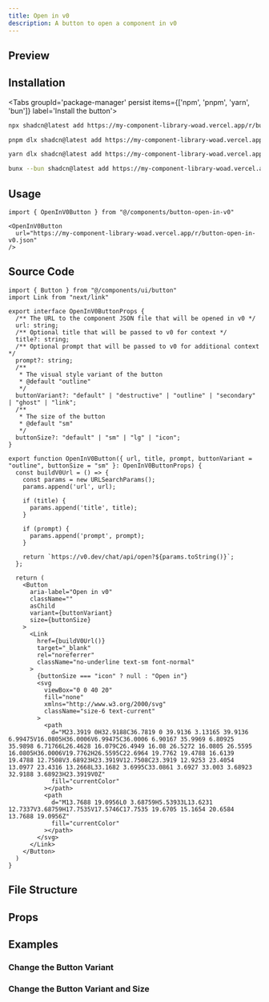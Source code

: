 ```yaml
---
title: Open in v0
description: A button to open a component in v0
---
```



## Preview

<Card className="items-center justify-center min-h-[350px] bg-background shadow-none">
    <OpenInV0Button 
    url="https://my-component-library-woad.vercel.app/r/button-open-in-v0.json"
    title="JT Builds Stuff - Open in v0"
    prompt="This is a button to open a component in v0"
    />
</Card>

## Installation

<div className="w-full flex justify-end">
    <OpenInV0Button url="https://my-component-library-woad.vercel.app/r/button-open-in-v0.json" />
</div>

<Tabs groupId='package-manager' persist items={['npm', 'pnpm', 'yarn', 'bun']} label='Install the button'>

```bash tab="npm"
npx shadcn@latest add https://my-component-library-woad.vercel.app/r/button-open-in-v0
```

```bash tab="pnpm"
pnpm dlx shadcn@latest add https://my-component-library-woad.vercel.app/r/button-open-in-v0
```

```bash tab="yarn"
yarn dlx shadcn@latest add https://my-component-library-woad.vercel.app/r/button-open-in-v0
```

```bash tab="bun"
bunx --bun shadcn@latest add https://my-component-library-woad.vercel.app/r/button-open-in-v0
```

</Tabs>

## Usage

```tsx
import { OpenInV0Button } from "@/components/button-open-in-v0"
```

```tsx
<OpenInV0Button 
  url="https://my-component-library-woad.vercel.app/r/button-open-in-v0.json"
/>
```

## Source Code

```tsx title="button-open-in-v0.tsx" lineNumbers
import { Button } from "@/components/ui/button"
import Link from "next/link"

export interface OpenInV0ButtonProps {
  /** The URL to the component JSON file that will be opened in v0 */
  url: string;
  /** Optional title that will be passed to v0 for context */
  title?: string;
  /** Optional prompt that will be passed to v0 for additional context */
  prompt?: string;
  /** 
   * The visual style variant of the button
   * @default "outline"
   */
  buttonVariant?: "default" | "destructive" | "outline" | "secondary" | "ghost" | "link";
  /** 
   * The size of the button
   * @default "sm"
   */
  buttonSize?: "default" | "sm" | "lg" | "icon";
}

export function OpenInV0Button({ url, title, prompt, buttonVariant = "outline", buttonSize = "sm" }: OpenInV0ButtonProps) {
  const buildV0Url = () => {
    const params = new URLSearchParams();
    params.append('url', url);
    
    if (title) {
      params.append('title', title);
    }
    
    if (prompt) {
      params.append('prompt', prompt);
    }
    
    return `https://v0.dev/chat/api/open?${params.toString()}`;
  };

  return (
    <Button
      aria-label="Open in v0"
      className=""
      asChild
      variant={buttonVariant}
      size={buttonSize}
    >
      <Link
        href={buildV0Url()}
        target="_blank"
        rel="noreferrer"
        className="no-underline text-sm font-normal"
      >
        {buttonSize === "icon" ? null : "Open in"}
        <svg
          viewBox="0 0 40 20"
          fill="none"
          xmlns="http://www.w3.org/2000/svg"
          className="size-6 text-current"
        >
          <path
            d="M23.3919 0H32.9188C36.7819 0 39.9136 3.13165 39.9136 6.99475V16.0805H36.0006V6.99475C36.0006 6.90167 35.9969 6.80925 35.9898 6.71766L26.4628 16.079C26.4949 16.08 26.5272 16.0805 26.5595 16.0805H36.0006V19.7762H26.5595C22.6964 19.7762 19.4788 16.6139 19.4788 12.7508V3.68923H23.3919V12.7508C23.3919 12.9253 23.4054 13.0977 23.4316 13.2668L33.1682 3.6995C33.0861 3.6927 33.003 3.68923 32.9188 3.68923H23.3919V0Z"
            fill="currentColor"
          ></path>
          <path
            d="M13.7688 19.0956L0 3.68759H5.53933L13.6231 12.7337V3.68759H17.7535V17.5746C17.7535 19.6705 15.1654 20.6584 13.7688 19.0956Z"
            fill="currentColor"
          ></path>
        </svg>
      </Link>
    </Button>
  )
}
```

## File Structure

<Files>
  <Folder name="components" defaultOpen>
    <File name="button-open-in-v0.tsx" />
  </Folder>
</Files>

## Props

<AutoTypeTable path="./registry/buttons/button-open-in-v0.tsx" name="OpenInV0ButtonProps" />

## Examples

### Change the Button Variant

<Card className="items-center justify-center min-h-[350px] bg-background shadow-none">
<OpenInV0Button 
  url="https://my-component-library-woad.vercel.app/r/button-open-in-v0.json"
  buttonVariant="secondary"
/>
</Card>

### Change the Button Variant and Size

<Card className="items-center justify-center min-h-[350px] bg-background shadow-none">
<OpenInV0Button 
  url="https://my-component-library-woad.vercel.app/r/button-open-in-v0.json"
  title="JT Builds Stuff - Open in v0"
  prompt="This is a button to open a component in v0"
  buttonSize="icon"
  buttonVariant="ghost"
/>
</Card>

